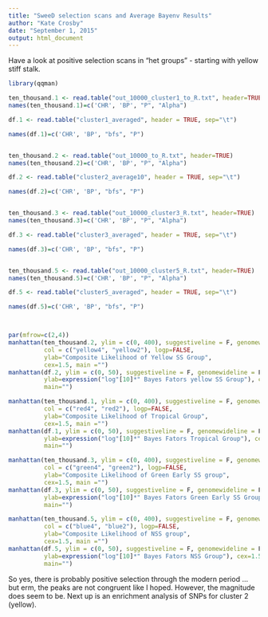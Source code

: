 ```yaml
---
title: "SweeD selection scans and Average Bayenv Results"
author: "Kate Crosby"
date: "September 1, 2015"
output: html_document
---
```


Have a look at positive selection scans in "het groups" - starting with yellow stiff stalk.
```r
library(qqman)

ten_thousand.1 <- read.table("out_10000_cluster1_to_R.txt", header=TRUE)
names(ten_thousand.1)=c('CHR', 'BP', "P", "Alpha")

df.1 <- read.table("cluster1_averaged", header = TRUE, sep="\t")

names(df.1)=c('CHR', 'BP', "bfs", "P")


ten_thousand.2 <- read.table("out_10000_to_R.txt", header=TRUE)
names(ten_thousand.2)=c('CHR', 'BP', "P", "Alpha")

df.2 <- read.table("cluster2_average10", header = TRUE, sep="\t")

names(df.2)=c('CHR', 'BP', "bfs", "P")


ten_thousand.3 <- read.table("out_10000_cluster3_R.txt", header=TRUE)
names(ten_thousand.3)=c('CHR', 'BP', "P", "Alpha")

df.3 <- read.table("cluster3_averaged", header = TRUE, sep="\t")

names(df.3)=c('CHR', 'BP', "bfs", "P")


ten_thousand.5 <- read.table("out_10000_cluster5_R.txt", header=TRUE)
names(ten_thousand.5)=c('CHR', 'BP', "P", "Alpha")

df.5 <- read.table("cluster5_averaged", header = TRUE, sep="\t")

names(df.5)=c('CHR', 'BP', "bfs", "P")



par(mfrow=c(2,4))
manhattan(ten_thousand.2, ylim = c(0, 400), suggestiveline = F, genomewideline = F, 
          col = c("yellow4", "yellow2"), logp=FALSE,
          ylab="Composite Likelihood of Yellow SS Group", 
          cex=1.5, main ="")
manhattan(df.2, ylim = c(0, 50), suggestiveline = F, genomewideline = F, col = c("yellow4", "yellow2"), logp=FALSE,
          ylab=expression("log"[10]*" Bayes Fators yellow SS Group"), cex=1.5, 
          main="")

manhattan(ten_thousand.1, ylim = c(0, 400), suggestiveline = F, genomewideline = F, 
          col = c("red4", "red2"), logp=FALSE,
          ylab="Composite Likelihood of Tropical Group", 
          cex=1.5, main ="")
manhattan(df.1, ylim = c(0, 50), suggestiveline = F, genomewideline = F, col = c("red4", "red2"), logp=FALSE,
          ylab=expression("log"[10]*" Bayes Fators Tropical Group"), cex=1.5, 
          main="")

manhattan(ten_thousand.3, ylim = c(0, 400), suggestiveline = F, genomewideline = F, 
          col = c("green4", "green2"), logp=FALSE,
          ylab="Composite Likelihood of Green Early SS group", 
          cex=1.5, main ="")
manhattan(df.3, ylim = c(0, 50), suggestiveline = F, genomewideline = F, col = c("green4", "green2"), logp=FALSE,
          ylab=expression("log"[10]*" Bayes Fators Green Early SS Group"), cex=1.5, 
          main="")

manhattan(ten_thousand.5, ylim = c(0, 400), suggestiveline = F, genomewideline = F, 
          col = c("blue4", "blue2"), logp=FALSE,
          ylab="Composite Likelihood of NSS group", 
          cex=1.5, main ="")
manhattan(df.5, ylim = c(0, 50), suggestiveline = F, genomewideline = F, col = c("blue4", "blue2"), logp=FALSE,
          ylab=expression("log"[10]*" Bayes Fators NSS Group"), cex=1.5, 
          main="")
```

So yes, there is probably positive selection through the modern period ... but erm, the peaks are not congruent like I hoped. However, the magnitude does seem to be. Next up is an enrichment analysis of SNPs for cluster 2 (yellow).


